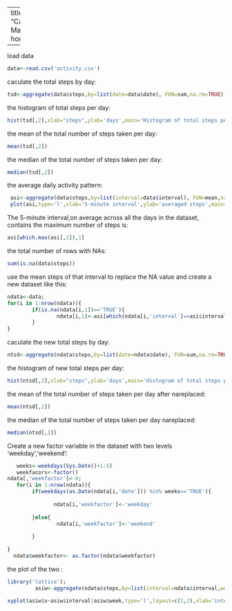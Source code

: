 

---
title: "Carlos's R Markdown homework"

---
load data
```r
data<-read.csv('activity.csv')
```

caculate the total steps by day:
```r

tsd<-aggregate(data$steps,by=list(date=data$date), FUN=sum,na.rm=TRUE)
```

the histogram of total steps per day:
```r
        
hist(tsd[,2],xlab="steps",ylab='days',main='Histogram of total steps per day')
```

the mean of the total number of steps taken per day:
```r
mean(tsd[,2])

```
the median of the total number of steps taken per day:
```r

median(tsd[,2])
```

the average daily activity pattern:
```r
 asi<-aggregate(data$steps,by=list(interval=data$interval), FUN=mean,na.rm=TRUE)
 plot(asi,type='l',xlab='5-minute interval',ylab='averaged steps',main='the average daily activity pattern')
```

The 5-minute interval,on average across all the days in the dataset, contains the maximum number of steps is:
```r
asi[which.max(asi[,2]),1]

```

the total number of rows with NAs:
```r
sum(is.na(data$steps))
```

use the mean steps of that interval to replace the NA value and create a new dataset like this:

```r
ndata<-data;
for(i in 1:nrow(ndata)){
        if(is.na(ndata[i,1])=='TRUE'){
                ndata[i,1]<-asi[which(ndata[i,'interval']==asi$interval),2]
        }
}

```

caculate the new total steps by day:
```r

ntsd<-aggregate(ndata$steps,by=list(date=ndata$date), FUN=sum,na.rm=TRUE)
```

the histogram of new total steps per day:
```r
        
hist(ntsd[,2],xlab="steps",ylab='days',main='Histogram of total steps per day after na repalced')
```

the mean of the total number of steps taken per day after nareplaced:
```r
mean(ntsd[,2])

```
the median of the total number of steps taken per day nareplaced:
```r
median(ntsd[,2])
```

Create a new factor variable in the dataset with two levels 'weekday','weekend':
```r
        
   weeks<-weekdays(Sys.Date()+1:5)
   weekfacors<-factor()
ndata[,'weekfactor']<-0;
   for(i in 1:nrow(ndata)){
        if(weekdays(as.Date(ndata[i,'date'])) %in% weeks=='TRUE'){
              
               ndata[i,'weekfactor']<-'weekday'
                
        }else{
                ndata[i,'weekfactor']<-'weekend'
                
        }
        
}
  ndata$weekfactor<- as.factor(ndata$weekfactor)


```

the plot of the two :
```r
library('lattice');
         asiw<-aggregate(ndata$steps,by=list(interval=ndata$interval,week=ndata$weekfactor), FUN=mean)
  
xyplot(asiw$x~asiw$interval|asiw$week,type='l',layout=c(1,2),xlab='interval',ylab='steps')
```

